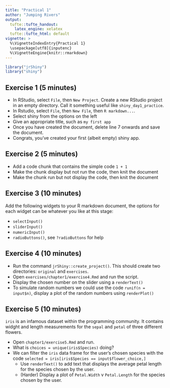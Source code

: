 ```yaml
---
title: "Practical 1"
author: "Jumping Rivers"
output:
  tufte::tufte_handout:
    latex_engine: xelatex
  tufte::tufte_html: default
vignette: >
  %\VignetteIndexEntry{Practical 1}
  \usepackage[utf8]{inputenc}
  %\VignetteEngine{knitr::rmarkdown}
---
```



```r
library("jrShiny")
library("shiny")
```

## Exercise 1 (5 minutes)


  * In RStudio, select `File`, then `New Project`. Create a new RStudio project in 
  an empty directory. Call it something useful like `shiny_day1_practice`.
  * In Rstudio, select `File`, then `New File`, then `R markdown...`.
  * Select shiny from the options on the left
  * Give an appropriate title, such as `my first app`
  * Once you have created the document, delete line 7 onwards and save the document.
  * Congrats, you've created your first (albeit empty) shiny app.
  
## Exercise 2 (5 minutes)

  * Add a code chunk that contains the simple code `1 + 1`
  * Make the chunk display but not run the code, then knit the document
  * Make the chunk run but not display the code, then knit the document
  
## Exercise 3 (10 minutes)

Add the following widgets to your R markdown document, the options for each widget can be whatever you like at this stage:

  * `selectInput()` 
  * `sliderInput()` 
  * `numericInput()` 
  * `radioButtons()`, see `?radioButtons` for help
  

## Exercise 4 (10 minutes)

  * Run the command `jrShiny::create_project()`. This should create two directories: `original` and `exercises`.
  * Open `exercises/chapter1/exercise4.Rmd` and run the script. 
  * Display the chosen number on the slider using a `renderText()`
  * To simulate random numbers we could use the code `runif(n = input$n)`, display a plot of the random numbers using `renderPlot()`
  
## Exercise 5 (10 minutes)

`iris` is an infamous dataset within the programming community. It contains widght and length measurements for the `sepal` and `petal` of three different flowers.

  * Open `chapter1/exercise5.Rmd` and run. 
  * What is `choices = unique(iris$Species)` doing?
  * We can filter the `iris` data frame for the user's chosen species with the code `selected = iris[iris$Species == input$flower_choice,]`
      * Use `renderText()` to add text that displays the average petal length for the species chosen by the user.
      * (Harder) Display a plot of `Petal.Width` v `Petal.Length` for the species chosen by the user.
